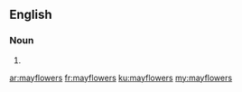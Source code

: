 ==English==

===Noun===
{{head|en}}

# {{plural of|mayflower}}

[[ar:mayflowers]]
[[fr:mayflowers]]
[[ku:mayflowers]]
[[my:mayflowers]]